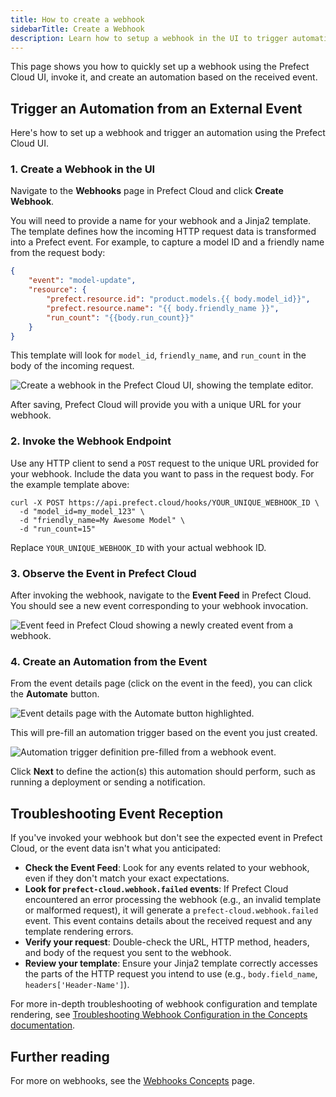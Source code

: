 ```yaml
---
title: How to create a webhook
sidebarTitle: Create a Webhook
description: Learn how to setup a webhook in the UI to trigger automations from external events.
---
```


This page shows you how to quickly set up a webhook using the Prefect Cloud UI, invoke it, and create an automation based on the received event.


## Trigger an Automation from an External Event

Here's how to set up a webhook and trigger an automation using the Prefect Cloud UI.

### 1. Create a Webhook in the UI

Navigate to the **Webhooks** page in Prefect Cloud and click **Create Webhook**.

You will need to provide a name for your webhook and a Jinja2 template. The template defines how the incoming HTTP request data is transformed into a Prefect event. For example, to capture a model ID and a friendly name from the request body:

```JSON
{
    "event": "model-update",
    "resource": {
        "prefect.resource.id": "product.models.{{ body.model_id}}",
        "prefect.resource.name": "{{ body.friendly_name }}",
        "run_count": "{{body.run_count}}"
    }
}
```

This template will look for `model_id`, `friendly_name`, and `run_count` in the body of the incoming request.

![Create a webhook in the Prefect Cloud UI, showing the template editor.](/v3/img/guides/webhook-simple.png)

After saving, Prefect Cloud will provide you with a unique URL for your webhook.

### 2. Invoke the Webhook Endpoint

Use any HTTP client to send a `POST` request to the unique URL provided for your webhook. Include the data you want to pass in the request body. For the example template above:

```console
curl -X POST https://api.prefect.cloud/hooks/YOUR_UNIQUE_WEBHOOK_ID \
  -d "model_id=my_model_123" \
  -d "friendly_name=My Awesome Model" \
  -d "run_count=15"
```

Replace `YOUR_UNIQUE_WEBHOOK_ID` with your actual webhook ID.

### 3. Observe the Event in Prefect Cloud

After invoking the webhook, navigate to the **Event Feed** in Prefect Cloud. You should see a new event corresponding to your webhook invocation.

![Event feed in Prefect Cloud showing a newly created event from a webhook.](/v3/img/guides/webhook-created.png)

### 4. Create an Automation from the Event

From the event details page (click on the event in the feed), you can click the **Automate** button.

![Event details page with the Automate button highlighted.](/v3/img/guides/webhook-automate.png)

This will pre-fill an automation trigger based on the event you just created.

![Automation trigger definition pre-filled from a webhook event.](/v3/img/guides/automation-custom.png)

Click **Next** to define the action(s) this automation should perform, such as running a deployment or sending a notification.

## Troubleshooting Event Reception

If you've invoked your webhook but don't see the expected event in Prefect Cloud, or the event data isn't what you anticipated:

*   **Check the Event Feed**: Look for any events related to your webhook, even if they don't match your exact expectations.
*   **Look for `prefect-cloud.webhook.failed` events**: If Prefect Cloud encountered an error processing the webhook (e.g., an invalid template or malformed request), it will generate a `prefect-cloud.webhook.failed` event. This event contains details about the received request and any template rendering errors.
*   **Verify your request**: Double-check the URL, HTTP method, headers, and body of the request you sent to the webhook.
*   **Review your template**: Ensure your Jinja2 template correctly accesses the parts of the HTTP request you intend to use (e.g., `body.field_name`, `headers['Header-Name']`).

For more in-depth troubleshooting of webhook configuration and template rendering, see [Troubleshooting Webhook Configuration in the Concepts documentation](/v3/concepts/webhooks#troubleshooting-webhook-configuration).

## Further reading

For more on webhooks, see the [Webhooks Concepts](/v3/concepts/webhooks) page.